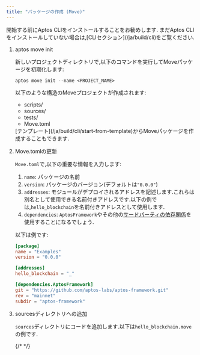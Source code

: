 ```yaml
---
title: "パッケージの作成 (Move)"
---
```


<Aside type="note">
  開始する前にAptos CLIをインストールすることをお勧めします.
  まだAptos CLIをインストールしていない場合は,[CLIセクション](/ja/build/cli)をご覧ください.
</Aside>



<Steps>

1. aptos move init

   新しいプロジェクトディレクトリで,以下のコマンドを実行してMoveパッケージを初期化します:

   ```shellscript filename="Terminal"
   aptos move init --name <PROJECT_NAME>
   ```

   以下のような構造のMoveプロジェクトが作成されます:

   <FileTree>

   - scripts/
   - sources/
   - tests/
   - Move.toml

   </FileTree>

   <Aside type="note">
     [テンプレート](/ja/build/cli/start-from-template)からMoveパッケージを作成することもできます.
   </Aside>

2. Move.tomlの更新

   `Move.toml`で,以下の重要な情報を入力します:

   1. `name`: パッケージの名前
   2. `version`: パッケージのバージョン(デフォルトは`"0.0.0"`)
   3. `addresses`: モジュールがデプロイされるアドレスを記述します.これらは別名として使用できる名前付きアドレスです.以下の例では,`hello_blockchain`を名前付きアドレスとして使用します.
   4. `dependencies`: `AptosFramework`やその他の[サードパーティの依存関係](/ja/build/smart-contracts/third-party-dependencies)を使用することになるでしょう.

   以下は例です:

   ```toml filename="Move.toml"
   [package]
   name = "Examples"
   version = "0.0.0"

   [addresses]
   hello_blockchain = "_"

   [dependencies.AptosFramework]
   git = "https://github.com/aptos-labs/aptos-framework.git"
   rev = "mainnet"
   subdir = "aptos-framework"
   ```

3. sourcesディレクトリへの追加

   `sources`ディレクトリにコードを追加します.以下は`hello_blockchain.move`の例です.

   {/* <RemoteCodeblock permalink="https://github.com/aptos-labs/aptos-core/blob/afd3706c17bcccfb39a9d6059aecbfa648ed295d/aptos-move/move-examples/hello_blockchain/sources/hello_blockchain.move#L1-L64"></RemoteCodeblock> */}

</Steps>




